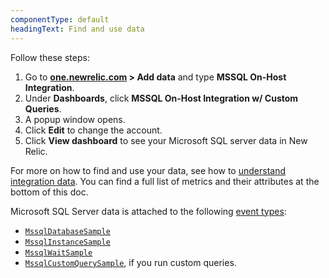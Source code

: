 ```yaml
---
componentType: default
headingText: Find and use data
---
```


Follow these steps:

1. Go to **[one.newrelic.com](https://one.newrelic.com) > Add data** and type **MSSQL On-Host Integration**.
2. Under **Dashboards**, click **MSSQL On-Host Integration w/ Custom Queries**.
3. A popup window opens. 
4. Click **Edit** to change the account. 
6. Click **View dashboard** to see your Microsoft SQL server data in New Relic.

For more on how to find and use your data, see how to [understand integration data](/docs/infrastructure/integrations/find-use-infrastructure-integration-data). You can find a full list of metrics and their attributes at the bottom of this doc. 

Microsoft SQL Server data is attached to the following [event types](/docs/using-new-relic/welcome-new-relic/getting-started/glossary#event):

* [`MssqlDatabaseSample`](#database-metric)
* [`MssqlInstanceSample`](#instance-metric)
* [`MssqlWaitSample`](#wait-metric)
* [`MssqlCustomQuerySample`](#custom-query), if you run custom queries.